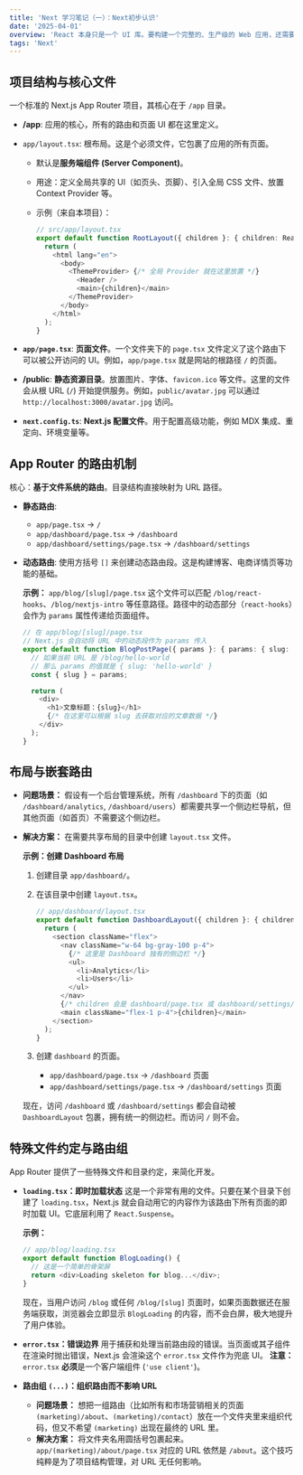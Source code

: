 ```yaml
---
title: 'Next 学习笔记（一）：Next初步认识'
date: '2025-04-01'
overview: 'React 本身只是一个 UI 库。要构建一个完整的、生产级的 Web 应用，还需要处理路由、数据获取、服务端渲染等一系列问题，这就需要一个框架。Next.js 是 React 官方推荐的生产力框架，App Router 则是它最新的、也是未来标准的开发模式。'
tags: 'Next'
---
```

## 项目结构与核心文件

一个标准的 Next.js App Router 项目，其核心在于 `/app` 目录。

- **/app**: 应用的核心，所有的路由和页面 UI 都在这里定义。

- `app/layout.tsx`: 根布局。这是个必须文件，它包裹了应用的所有页面。

  - 默认是**服务端组件 (Server Component)**。

  - 用途：定义全局共享的 UI（如页头、页脚）、引入全局 CSS 文件、放置 Context Provider 等。

  - 示例（来自本项目）：

    ```TypeScript
    // src/app/layout.tsx
    export default function RootLayout({ children }: { children: React.ReactNode }) {
      return (
        <html lang="en">
          <body>
            <ThemeProvider> {/* 全局 Provider 就在这里放置 */}
              <Header />
              <main>{children}</main>
            </ThemeProvider>
          </body>
        </html>
      );
    }
    ```

- **`app/page.tsx`**: **页面文件**。一个文件夹下的 `page.tsx` 文件定义了这个路由下可以被公开访问的 UI。例如，`app/page.tsx` 就是网站的根路径 `/` 的页面。

- **/public**: **静态资源目录**。放置图片、字体、`favicon.ico` 等文件。这里的文件会从根 URL (`/`) 开始提供服务。例如，`public/avatar.jpg` 可以通过 `http://localhost:3000/avatar.jpg` 访问。

- **`next.config.ts`**: **Next.js 配置文件**。用于配置高级功能，例如 MDX 集成、重定向、环境变量等。

## App Router 的路由机制

核心：**基于文件系统的路由**。目录结构直接映射为 URL 路径。

- **静态路由**:

  - `app/page.tsx` -> `/`
  - `app/dashboard/page.tsx` -> `/dashboard`
  - `app/dashboard/settings/page.tsx` -> `/dashboard/settings`

- **动态路由**: 使用方括号 `[]` 来创建动态路由段。这是构建博客、电商详情页等功能的基础。

  **示例：** `app/blog/[slug]/page.tsx` 这个文件可以匹配 `/blog/react-hooks`、`/blog/nextjs-intro` 等任意路径。路径中的动态部分（`react-hooks`）会作为 `params` 属性传递给页面组件。

  ```TypeScript
  // 在 app/blog/[slug]/page.tsx
  // Next.js 会自动将 URL 中的动态段作为 params 传入
  export default function BlogPostPage({ params }: { params: { slug: string } }) {
    // 如果当前 URL 是 /blog/hello-world
    // 那么 params 的值就是 { slug: 'hello-world' }
    const { slug } = params;
  
    return (
      <div>
        <h1>文章标题：{slug}</h1>
        {/* 在这里可以根据 slug 去获取对应的文章数据 */}
      </div>
    );
  }
  ```

## 布局与嵌套路由

- **问题场景：** 假设有一个后台管理系统，所有 `/dashboard` 下的页面（如 `/dashboard/analytics`, `/dashboard/users`）都需要共享一个侧边栏导航，但其他页面（如首页）不需要这个侧边栏。

- **解决方案：** 在需要共享布局的目录中创建 `layout.tsx` 文件。

  **示例：创建 Dashboard 布局**

  1. 创建目录 `app/dashboard/`。

  2. 在该目录中创建 `layout.tsx`。

     ```TypeScript
     // app/dashboard/layout.tsx
     export default function DashboardLayout({ children }: { children: React.ReactNode }) {
       return (
         <section className="flex">
           <nav className="w-64 bg-gray-100 p-4">
             {/* 这里是 Dashboard 独有的侧边栏 */}
             <ul>
               <li>Analytics</li>
               <li>Users</li>
             </ul>
           </nav>
           {/* children 会是 dashboard/page.tsx 或 dashboard/settings/page.tsx 等 */}
           <main className="flex-1 p-4">{children}</main>
         </section>
       );
     }
     ```

  3. 创建 `dashboard` 的页面。

     - `app/dashboard/page.tsx` -> `/dashboard` 页面
     - `app/dashboard/settings/page.tsx` -> `/dashboard/settings` 页面

  现在，访问 `/dashboard` 或 `/dashboard/settings` 都会自动被 `DashboardLayout` 包裹，拥有统一的侧边栏。而访问 `/` 则不会。

## 特殊文件约定与路由组

App Router 提供了一些特殊文件和目录约定，来简化开发。

- **`loading.tsx`：即时加载状态** 这是一个非常有用的文件。只要在某个目录下创建了 `loading.tsx`，Next.js 就会自动用它的内容作为该路由下所有页面的即时加载 UI。它底层利用了 `React.Suspense`。

  **示例：**

  ```TypeScript
  // app/blog/loading.tsx
  export default function BlogLoading() {
    // 这是一个简单的骨架屏
    return <div>Loading skeleton for blog...</div>;
  }
  ```

  现在，当用户访问 `/blog` 或任何 `/blog/[slug]` 页面时，如果页面数据还在服务端获取，浏览器会立即显示 `BlogLoading` 的内容，而不会白屏，极大地提升了用户体验。

- **`error.tsx`：错误边界** 用于捕获和处理当前路由段的错误。当页面或其子组件在渲染时抛出错误，Next.js 会渲染这个 `error.tsx` 文件作为兜底 UI。 **注意：** `error.tsx` **必须**是一个客户端组件 (`'use client'`)。

- **路由组 `(...)`：组织路由而不影响 URL**

  - **问题场景：** 想把一组路由（比如所有和市场营销相关的页面 `(marketing)/about`、`(marketing)/contact`）放在一个文件夹里来组织代码，但又不希望 `(marketing)` 出现在最终的 URL 里。
  - **解决方案：** 将文件夹名用圆括号包裹起来。`app/(marketing)/about/page.tsx` 对应的 URL 依然是 `/about`。这个技巧纯粹是为了项目结构管理，对 URL 无任何影响。